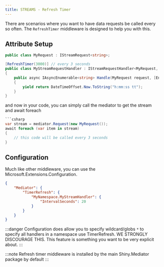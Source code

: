 ```yaml
---
title: STREAMS - Refresh Timer
---
```


There are scenarios where you want to have data requests be called every so often. The `RefreshTimer` middleware is designed to help you with this.


## Attribute Setup
```csharp
public class MyRequest : IStreamRequest<string>;

[RefreshTimer(3000)] // every 3 seconds
public class MyStreamRequestHandler : IStreamRequestHandler<MyRequest, string>
{
    public async IAsyncEnumerable<string> Handle(MyRequest request, [EnumeratorCancellation] CancellationToken cancellationToken)
    {
        yield return DateTimeOffset.Now.ToString("h:mm:ss tt");
    }
} 

```
and now in your code, you can simply call the mediator to get the stream and await foreach

```csharp
```csharp
var stream = mediator.Request(new MyRequest());
await foreach (var item in stream)
{
    // this code will be called every 3 seconds
} 
```

## Configuration

Much like other middleware, you can use the Microsoft.Extensions.Configuration.  

```json
{
    "Mediator": {
        "TimerRefresh": {
            "MyNamespace.MyStreamHandler": {
                "IntervalSeconds": 20
            }
        }
    }
}
```

:::danger
Configuration does allow you to specify wildcard/globs `*` to specify all handlers in a namespace use TimerRefresh. 
WE STRONGLY DISCOURAGE THIS.  This feature is something you want to be very explicit about.
:::


:::note
Refresh timer middleware is installed by the main Shiny.Mediator package by default
:::